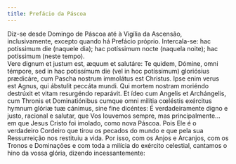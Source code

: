 ```yaml
---
title: Prefácio da Páscoa
---
```


<aside>
  Diz-se desde Domingo de Páscoa até à Vigília da Ascensão, inclusivamente,
  excepto quando há Prefácio próprio. Intercala-se: hac potíssimum die (naquele
  dia); hac potíssimum nocte (naquela noite); hac potíssimum (neste tempo).
</aside>

<div class="side-by-side not-content">
  <span>
    Vere dignum et justum est, æquum et salutáre: Te quidem, Dómine, omni
    témpore, sed in hac potissímum die (vel in hoc potíssimum) gloriósius
    prædicáre, cum Pascha nostrum immolátus est Christus. Ipse enim verus est
    Agnus, qui ábstulit peccáta mundi. Qui mortem nostram moriéndo destrúxit et
    vitam resurgéndo reparávit. Et ídeo cum Angelis et Archángelis, cum Thronis
    et Dominatiónibus cumque omni milítia cœléstis exércitus hymnum glóriæ tuæ
    cánimus, sine fine dicéntes:
  </span>
  <span>
    É verdadeiramente digno e justo, racional e salutar, que Vos louvemos
    sempre, mas principalmente... em que Jesus Cristo foi imolado, como nova
    Páscoa. Pois Ele é o verdadeiro Cordeiro que tirou os pecados do mundo e que
    pela sua Ressurreição nos restituiu a vida. Por isso, com os Anjos e
    Arcanjos, com os Tronos e Dominações e com toda a milícia do exército
    celestial, cantamos o hino da vossa glória, dizendo incessantemente:
  </span>
</div>
